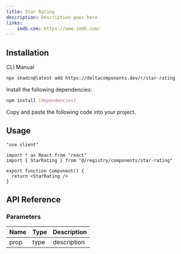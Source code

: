 ```yaml
---
title: Star Rating
description: Description goes here
links:
    imdb.com: https://www.imdb.com/
---
```


<ComponentPreview name="star-rating-demo" />

## Installation

<Tabs defaultValue="cli">

<TabsList>
  <TabsTrigger value="cli">CLI</TabsTrigger>
  <TabsTrigger value="manual">Manual</TabsTrigger>
</TabsList>

<TabsContent value="cli">

```bash
npx shadcn@latest add https://deltacomponents.dev/r/star-rating
```

</TabsContent>

<TabsContent value="manual">

<Steps>

<Step>Install the following dependencies:</Step>

```bash
npm install [dependencies]
```

<Step>Copy and paste the following code into your project.</Step>

<ComponentSource name="star-rating" />

</Steps>

</TabsContent>

</Tabs>

## Usage

```tsx
"use client"

import * as React from "react"
import { StarRating } from "@/registry/components/star-rating"

export function Component() {
  return <StarRating />
}
```

## API Reference

### Parameters

| Name | Type | Description |
| ---- | ---- | ----------- |
| prop | type | description |
